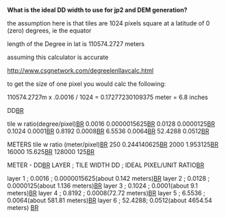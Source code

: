 '''What is the ideal DD width to use for jp2 and DEM generation?'''

the assumption here is that tiles are 1024 pixels square
at a latitude of 0 (zero) degrees, ie the equator

length of the Degree in lat is 110574.2727 meters

assuming this calculator is accurate 

http://www.csgnetwork.com/degreelenllavcalc.html

to get the size of one pixel you would calc the following:

110574.2727m x .0.0016 / 1024 = 0.17277230109375 meter = 6.8 inches


DD[[BR]]

tile w ratio(degree/pixel)[[BR]]
0.0016 0.0000015625[[BR]]
0.0128 0.0000125[[BR]]
0.1024 0.0001[[BR]]
0.8192 0.0008[[BR]]
6.5536 0.0064[[BR]]
52.4288 0.0512[[BR]]



METERS
tile w ratio (meter/pixel)[[BR]]
250 0.244140625[[BR]]
2000 1.953125[[BR]]
16000 15.625[[BR]]
128000 125[[BR]]


METER - DD[[BR]]
LAYER ; TILE WIDTH DD ; IDEAL PIXEL/UNIT RATIO[[BR]]

layer 1 ; 0.0016 ; 0.0000015625(about 0.142 meters)[[BR]]
layer 2 ; 0.0128 ; 0.0000125(about 1.136 meters)[[BR]]
layer 3 ; 0.1024 ; 0.0001(about 9.1 meters)[[BR]]
layer 4 ; 0.8192 ; 0.0008(72.72 meters)[[BR]]
layer 5 ; 6.5536 ; 0.0064(about 581.81 meters)[[BR]]
layer 6 ; 52.4288; 0.0512(about 4654.54 meters) [[BR]]

